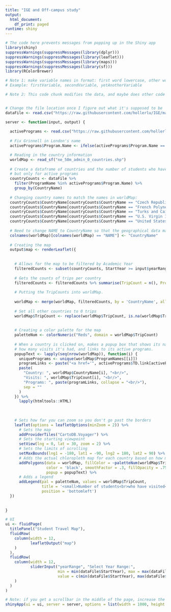 ---
title: "IGE and Off-campus study"
output:
  html_document:
    df_print: paged
runtime: shiny
---

```{r Data, echo=FALSE}
# The code here prevents messages from popping up in the Shiny app
library(shiny)
suppressWarnings(suppressMessages(library(dplyr)))
suppressWarnings(suppressMessages(library(leaflet)))
suppressWarnings(suppressMessages(library(maps)))
suppressWarnings(suppressMessages(library(sf)))
library(RColorBrewer)

# Note 1: make variable names in format: first word lowercase, other words uppercase
# Example: firstVariable, secondVariable, yetAnotherVariable

# Note 2: This code chunk modifies the data, and maybe does other code


# Change the file location once I figure out what it's supposed to be
dataFile <- read.csv("https://raw.githubusercontent.com/hollerlu/IGE/main/Updated%20OCS%20Data%203-7.csv")
```

```{r App, echo=FALSE}
server <- function(input, output) {
  
  activePrograms <- read.csv("https://raw.githubusercontent.com/hollerlu/IGE/main/OCS%2024-25%20Active%20Programs.csv", header = TRUE, stringsAsFactors = FALSE)
  
  # Fix Grinnell in London's name
  activePrograms$Program.Name <- ifelse(activePrograms$Program.Name == " *Grinnell-in-London", "Grinnell in London", activePrograms$Program.Name)

  # Reading in the country information
  worldMap <- read_sf("ne_50m_admin_0_countries.shp")
  
  # Create a dataframe of countries and the number of students who have visited them,
  # but only for active programs
  countryCounts <- dataFile %>%
    filter(ProgramName %in% activePrograms$Program.Name) %>%
    group_by(CountryName)
  
  # Changing country names to match the names in worldMap:
  countryCounts$CountryName[countryCounts$CountryName == "Czech Republic"] <- "Czechia"
  countryCounts$CountryName[countryCounts$CountryName == "French Polynesia"] <- "Fr. Polynesia"
  countryCounts$CountryName[countryCounts$CountryName == "Turks and Caicos Islands"] <- "Turks and Caicos Is."
  countryCounts$CountryName[countryCounts$CountryName == "U.S. Virgin Islands"] <- "U.S. Virgin Is."
  countryCounts$CountryName[countryCounts$CountryName == "United States"] <- "United States of America"
  
  # Need to change NAME to CountryName so that the geographical data matches the dataset
  colnames(worldMap)[colnames(worldMap) == "NAME"] <- "CountryName"
  
  # Creating the map
  output$map <- renderLeaflet({
    
    
    # Allows for the map to be filtered by Academic Year
    filteredCounts <- subset(countryCounts, StartYear >= input$yearRange[1] & StartYear <= input$yearRange[2])
    
    # Gets the counts of trips per country
    filteredCounts <- filteredCounts %>% summarise(TripCount = n(), ProgramNames = list(ProgramName))
    
    # Putting the TripCounts into worldMap. 
    
    worldMap <- merge(worldMap, filteredCounts, by = 'CountryName', all.x = TRUE)
    
    # Set all other countries to 0 trips
    worldMap$TripCount <- replace(worldMap$TripCount, is.na(worldMap$TripCount), 0)
    
    
    # Creating a color palette for the map
    paletteNum <- colorNumeric("Reds", domain = worldMap$TripCount)
    
    # When a country is clicked on, makes a popup box that shows its name,
    # how many visits it's had, and links to its active programs.
    popupText <- lapply(seq(nrow(worldMap)), function(i) {
      uniquePrograms <- unique(worldMap$ProgramNames[[i]])
      programLinks <- paste("<a href='", activePrograms$TD.link[activePrograms$Program.Name %in% uniquePrograms], "'>", uniquePrograms, "</a>", collapse = "<br/>")
      paste(
        "Country: ", worldMap$CountryName[i], "<br/>",
        "Visits: ", worldMap$TripCount[i], "<br/>",
        "Programs: ", paste(programLinks, collapse = "<br/>"),
        sep = ""
      )
    }) %>%
      lapply(htmltools::HTML)
    
    
    
    # Sets how far you can zoom so you don't go past the borders
    leaflet(options = leafletOptions(minZoom = 2)) %>%
      # Sets the map
      addProviderTiles("CartoDB.Voyager") %>%
      # Sets the starting viewpoint
      setView(lng = 0, lat = 30, zoom = 2) %>%
      # Sets the limits of scrolling
      setMaxBounds(lng1 = -180, lat1 = -90, lng2 = 180, lat2 = 90) %>%
      # Adds the actual chloropleth map for each country based on how many visits
      addPolygons(data = worldMap, fillColor = ~paletteNum(worldMap$TripCount), weight = 1,
                  color = 'black', smoothFactor = .3, fillOpacity = .75,
                  popup = popupText) %>%
      # Adds a legend
      addLegend(pal = paletteNum, values = worldMap$TripCount,
                title = '<small>Number of students<br>who have visited</small>',
                position = 'bottomleft')
  })
  
  
}

# UI
ui <- fluidPage(
  titlePanel("Student Travel Map"),
  fluidRow(
    column(width = 12,
           leafletOutput("map")
    )
  ),
  fluidRow(
    column(width = 12,
           sliderInput("yearRange", "Select Year Range:",
                       min = min(dataFile$StartYear), max = max(dataFile$StartYear),
                       value = c(min(dataFile$StartYear), max(dataFile$StartYear)), step = 1)
    )
  )
)

# Note: if you get a scrollbar in the middle of the page, increase the height or width
shinyApp(ui = ui, server = server, options = list(width = 1000, height = 800))

```